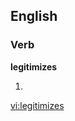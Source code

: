 
==English==

===Verb===
'''legitimizes'''

# {{third-person singular of|[[legitimize]]}}

[[vi:legitimizes]]